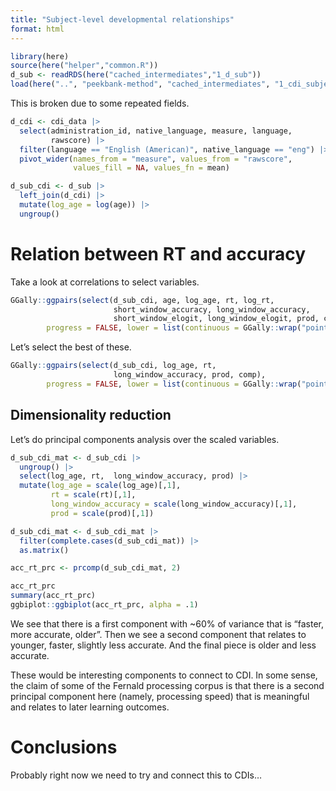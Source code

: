 ```yaml
---
title: "Subject-level developmental relationships"
format: html
---
```


```r
library(here)
source(here("helper","common.R"))
d_sub <- readRDS(here("cached_intermediates","1_d_sub"))
load(here("..", "peekbank-method", "cached_intermediates", "1_cdi_subjects.Rds"))
```


This is broken due to some repeated fields. 

```r
d_cdi <- cdi_data |>
  select(administration_id, native_language, measure, language, 
         rawscore) |>
  filter(language == "English (American)", native_language == "eng") |>
  pivot_wider(names_from = "measure", values_from = "rawscore", 
              values_fill = NA, values_fn = mean)
```


```r
d_sub_cdi <- d_sub |>
  left_join(d_cdi) |>
  mutate(log_age = log(age)) |>
  ungroup()
```


# Relation between RT and accuracy 

Take a look at correlations to select variables. 

```r
GGally::ggpairs(select(d_sub_cdi, age, log_age, rt, log_rt, 
                       short_window_accuracy, long_window_accuracy, 
                       short_window_elogit, long_window_elogit, prod, comp), 
        progress = FALSE, lower = list(continuous = GGally::wrap("points", alpha = 0.03)))

```

Let's select the best of these. 

```r
GGally::ggpairs(select(d_sub_cdi, log_age, rt,  
                       long_window_accuracy, prod, comp), 
        progress = FALSE, lower = list(continuous = GGally::wrap("points", alpha = 0.03)))

```

<!-- So these are somewhat related to one another. Let's take a deeper look.  -->

<!-- ```{r} -->
<!-- ggplot(acc_rt, aes(x = log_rt, y = elogit, col = log_age)) + -->
<!--   geom_point(alpha = .3) + -->
<!--   geom_smooth(method = "lm") + -->
<!--   geom_hline(yintercept = .5, lty = 2) +  -->
<!--   xlab("Mean log RT") +  -->
<!--   ylab("Mean elogit(accuracy)") -->
<!-- ``` -->

<!-- Broken out by age group.  -->

<!-- ```{r} -->
<!-- ggplot(acc_rt, aes(x = log_rt, y = elogit)) + -->
<!--   geom_point(alpha = .3) + -->
<!--   geom_smooth(method = "lm") + -->
<!--   geom_hline(yintercept = .5, lty = 2) + -->
<!--   facet_wrap(~age_group_years) +  -->
<!--   xlab("Mean log RT") +  -->
<!--   ylab("Mean elogit accuracy") -->


<!-- ``` -->

<!-- By dataset.  -->

<!-- ```{r} -->
<!-- ggplot(acc_rt, aes(x = log_rt, y = elogit, col = log_age)) + -->
<!--   geom_point(alpha = .3) + -->
<!--   geom_smooth(method = "lm") + -->
<!--   geom_hline(yintercept = .5, lty = 2) + -->
<!--   facet_wrap(~dataset_name) +  -->
<!--   xlab("Mean log RT") +  -->
<!--   ylab("Mean elogit accuracy") -->

<!-- ``` -->

## Dimensionality reduction

Let's do principal components analysis over the scaled variables. 

```r
d_sub_cdi_mat <- d_sub_cdi |>
  ungroup() |>
  select(log_age, rt,  long_window_accuracy, prod) |>
  mutate(log_age = scale(log_age)[,1], 
         rt = scale(rt)[,1],
         long_window_accuracy = scale(long_window_accuracy)[,1], 
         prod = scale(prod)[,1])

d_sub_cdi_mat <- d_sub_cdi_mat |>
  filter(complete.cases(d_sub_cdi_mat)) |>
  as.matrix() 

acc_rt_prc <- prcomp(d_sub_cdi_mat, 2)

acc_rt_prc
summary(acc_rt_prc)
ggbiplot::ggbiplot(acc_rt_prc, alpha = .1)


```

We see that there is a first component with ~60% of variance that is "faster, more accurate, older". Then we see a second component that relates to younger, faster, slightly less accurate. And the final piece is older and less accurate.

These would be interesting components to connect to CDI. In some sense, the claim of some of the Fernald processing corpus is that there is a second principal component here (namely, processing speed) that is meaningful and relates to later learning outcomes. 

# Conclusions

Probably right now we need to try and connect this to CDIs...

